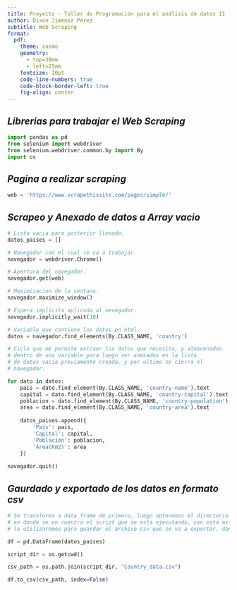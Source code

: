 ```yaml
---
title: Proyecto - Taller de Programación para el análisis de datos II
author: Dixon Jiménez Pérez
subtitle: Web Scraping
format: 
  pdf:
    theme: cosmo    
    geometry: 
      - top=30mm
      - left=25mm
    fontsize: 10pt
    code-line-numbers: true
    code-block-border-left: true
    fig-align: center
---
```


## *Librerias para trabajar el Web Scraping*
```python
import pandas as pd
from selenium import webdriver
from selenium.webdriver.common.by import By
import os
```

## *Pagina a realizar scraping*
```python
web = 'https://www.scrapethissite.com/pages/simple/'
```

## *Scrapeo y Anexado de datos a Array vacio*
```python
# Lista vacia para posterior llenado.
datos_paises = []

# Navegador con el cual se va a trabajar.
navegador = webdriver.Chrome()

# Apertura del navegador.
navegador.get(web)

# Maximizacion de la ventana.
navegador.maximize_window()

# Espera implicita aplicada al nevegador.
navegador.implicitly_wait(10)

# Variable que contiene los datos en html.
datos = navegador.find_elements(By.CLASS_NAME, 'country')

# Ciclo que me permite extraer los datos que necesito, y almacenados
# dentro de una variable para luego ser anexados en la lista 
# de datos vacia previamente creada, y por ultimo se cierra el
# navegador.

for dato in datos:
    pais = dato.find_element(By.CLASS_NAME, 'country-name').text
    capital = dato.find_element(By.CLASS_NAME, 'country-capital').text
    poblacion = dato.find_element(By.CLASS_NAME, 'country-population').text
    area = dato.find_element(By.CLASS_NAME, 'country-area').text
    
    datos_paises.append({
        'País': pais,
        'Capital': capital,
        'Población': poblacion,
        'Área(Km2)': area
    })
    
navegador.quit()
```


## *Gaurdado y exportado de los datos en formato csv*
```python
# Se transforma a data frame de primero, luego optenemos el directorio
# en donde se en cuentra el script que se esta ejecutando, con esta misma
# la utilizaremos para guardar el archivo csv que se va a exportar, dandole el nombre.

df = pd.DataFrame(datos_paises)

script_dir = os.getcwd()

csv_path = os.path.join(script_dir, "Country_data.csv")

df.to_csv(csv_path, index=False)
```
